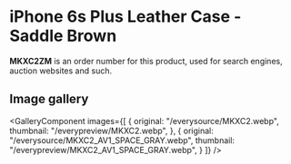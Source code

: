
# iPhone 6s Plus Leather Case - Saddle Brown

<Callout type='info' emoji='👉🏻'>**MKXC2ZM** is an order number for this product, used for search engines, auction websites and such.</Callout>

## Image gallery

<GalleryComponent
    images={[
      {
        original: "/everysource/MKXC2.webp",
        thumbnail: "/everypreview/MKXC2.webp",
      },
      {
        original: "/everysource/MKXC2_AV1_SPACE_GRAY.webp",
        thumbnail: "/everypreview/MKXC2_AV1_SPACE_GRAY.webp",
      }
    ]}
  />
